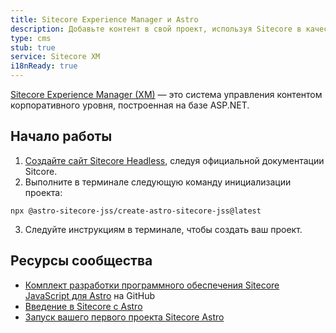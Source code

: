 ```yaml
---
title: Sitecore Experience Manager и Astro
description: Добавьте контент в свой проект, используя Sitecore в качестве CMS.
type: cms
stub: true
service: Sitecore XM
i18nReady: true
---
```


[Sitecore Experience Manager (XM)](https://www.sitecore.com/products/experience-manager) — это система управления контентом корпоративного уровня, построенная на базе ASP.NET.

## Начало работы

1. [Создайте сайт Sitecore Headless](https://doc.sitecore.com/xp/en/developers/sxa/103/sitecore-experience-accelerator/create-a-headless-tenant-and-site.html), следуя официальной документации Sitcore.
2. Выполните в терминале следующую команду инициализации проекта: 
  ```hell
  npx @astro-sitecore-jss/create-astro-sitecore-jss@latest
  ```
3. Следуйте инструкциям в терминале, чтобы создать ваш проект.

## Ресурсы сообщества

- [Комплект разработки программного обеспечения Sitecore JavaScript для Astro](https://github.com/exdst/jss-astro-public) на GitHub
- [Введение в Sitecore с Astro](https://exdst.com/posts/20231002-sitecore-astro)
- [Запуск вашего первого проекта Sitecore Astro](https://exdst.com/posts/20240103-first-sitecore-astro-project)